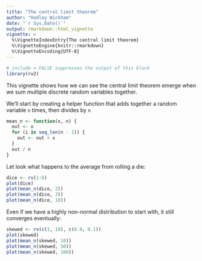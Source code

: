 ---
title: "The central limit theorem"
author: "Hadley Wickham"
date: "`r Sys.Date()`"
output: rmarkdown::html_vignette
vignette: >
  %\VignetteIndexEntry{The central limit theorem}
  %\VignetteEngine{knitr::rmarkdown}
  %\VignetteEncoding{UTF-8}
---

```{r, include = FALSE}
# include = FALSE suppresses the output of this block
library(rv2)
```

This vignette shows how we can see the central limit theorem emerge when we sum multiple discrete random variables together.

We'll start by creating a helper function that adds together a random variable `n` times,  then divides by `n`

```{r}
mean_n <- function(x, n) {
  out <- x
  for (i in seq_len(n - 1)) {
    out <- out + x
  }
  out / n
}
```

Let look what happens to the average from rolling a die:

```{r}
dice <- rv(1:6)
plot(dice)
plot(mean_n(dice, 2))
plot(mean_n(dice, 3))
plot(mean_n(dice, 10))
```

Even if we have a highly non-normal distribution to start with, it still converges eventually:

```{r}
skewed <- rv(c(1, 10), c(0.9, 0.1))
plot(skewed)
plot(mean_n(skewed, 10))
plot(mean_n(skewed, 50))
plot(mean_n(skewed, 100))
```
